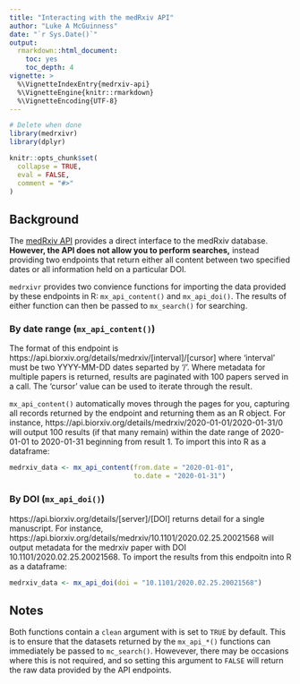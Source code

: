 ```yaml
---
title: "Interacting with the medRxiv API"
author: "Luke A McGuinness"
date: "`r Sys.Date()`"
output:
  rmarkdown::html_document:
    toc: yes
    toc_depth: 4
vignette: >
  %\VignetteIndexEntry{medrxiv-api}
  %\VignetteEngine{knitr::rmarkdown}
  %\VignetteEncoding{UTF-8}
---
```


```r
# Delete when done
library(medrxivr)
library(dplyr)

knitr::opts_chunk$set(
  collapse = TRUE,
  eval = FALSE,
  comment = "#>"
)

```

## Background

The [medRxiv API](https://api.biorxiv.org/) provides a direct interface to the medRxiv database. **However, the API does not allow you to perform searches,** instead providing two endpoints that return either all content between two specified dates or all information held on a particular DOI. 

`medrxivr` provides two convience functions for importing the data provided by these endpoints in R: `mx_api_content()` and `mx_api_doi()`. The results of either function can then be passed to `mx_search()` for searching.

### By date range (`mx_api_content()`)

The format of this endpoint is https://api.biorxiv.org/details/medrxiv/[interval]/[cursor] where 'interval' must be two YYYY-MM-DD dates separted by '/'. Where metadata for multiple papers is returned, results are paginated with 100 papers served in a call. The 'cursor' value can be used to iterate through the result. 

`mx_api_content()` automatically moves through the pages for you, capturing all records returned by the endpoint and returning them as an R object. For instance, https://api.biorxiv.org/details/medrxiv/2020-01-01/2020-01-31/0 will output 100 results (if that many remain) within the date range of 2020-01-01 to 2020-01-31 beginning from result 1. To import this into R as a dataframe:

``` r
medrxiv_data <- mx_api_content(from.date = "2020-01-01", 
                               to.date = "2020-01-31")
```

### By DOI (`mx_api_doi()`)

https://api.biorxiv.org/details/[server]/[DOI] returns detail for a single manuscript. For instance, https://api.biorxiv.org/details/medrxiv/10.1101/2020.02.25.20021568 will output metadata for the medrxiv paper with DOI 10.1101/2020.02.25.20021568. To import the results from this endpoitn into R as a dataframe:

``` r
medrxiv_data <- mx_api_doi(doi = "10.1101/2020.02.25.20021568")
```

## Notes

Both functions contain a `clean` argument with is set to `TRUE` by default. This is to ensure that the datasets returned by the `mx_api_*()` functions can immediately be passed to `mc_search()`. Howevever, there may be occasions where this is not required, and so setting this argument to `FALSE` will return the raw data provided by the API endpoints.
